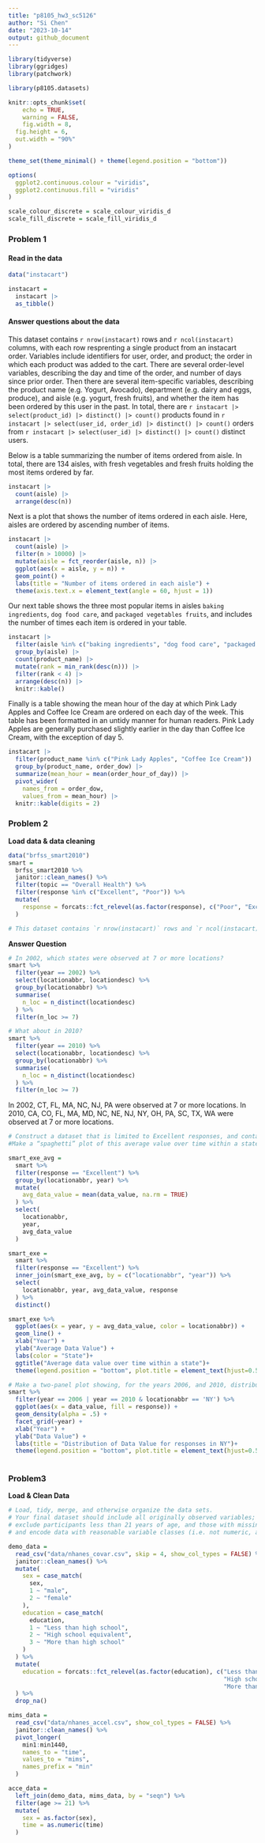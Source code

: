 ```yaml
---
title: "p8105_hw3_sc5126"
author: "Si Chen"
date: "2023-10-14"
output: github_document
---
```



```r
library(tidyverse)
library(ggridges)
library(patchwork)

library(p8105.datasets)

knitr::opts_chunk$set(
	echo = TRUE,
	warning = FALSE,
	fig.width = 8, 
  fig.height = 6,
  out.width = "90%"
)

theme_set(theme_minimal() + theme(legend.position = "bottom"))

options(
  ggplot2.continuous.colour = "viridis",
  ggplot2.continuous.fill = "viridis"
)

scale_colour_discrete = scale_colour_viridis_d
scale_fill_discrete = scale_fill_viridis_d
```

### Problem 1

#### Read in the data

```r
data("instacart")

instacart = 
  instacart |> 
  as_tibble()
```

#### Answer questions about the data

This dataset contains `r nrow(instacart)` rows and `r ncol(instacart)` columns, with each row resprenting a single product from an instacart order. Variables include identifiers for user, order, and product; the order in which each product was added to the cart. There are several order-level variables, describing the day and time of the order, and number of days since prior order. Then there are several item-specific variables, describing the product name (e.g. Yogurt, Avocado), department (e.g. dairy and eggs, produce), and aisle (e.g. yogurt, fresh fruits), and whether the item has been ordered by this user in the past. In total, there are `r instacart |> select(product_id) |> distinct() |> count()` products found in `r instacart |> select(user_id, order_id) |> distinct() |> count()` orders from `r instacart |> select(user_id) |> distinct() |> count()` distinct users.

Below is a table summarizing the number of items ordered from aisle. In total, there are 134 aisles, with fresh vegetables and fresh fruits holding the most items ordered by far.

```r
instacart |> 
  count(aisle) |> 
  arrange(desc(n))
```

Next is a plot that shows the number of items ordered in each aisle. Here, aisles are ordered by ascending number of items.

```r
instacart |> 
  count(aisle) |> 
  filter(n > 10000) |> 
  mutate(aisle = fct_reorder(aisle, n)) |> 
  ggplot(aes(x = aisle, y = n)) + 
  geom_point() + 
  labs(title = "Number of items ordered in each aisle") +
  theme(axis.text.x = element_text(angle = 60, hjust = 1))

```

Our next table shows the three most popular items in aisles `baking ingredients`, `dog food care`, and `packaged vegetables fruits`, and includes the number of times each item is ordered in your table.

```r
instacart |> 
  filter(aisle %in% c("baking ingredients", "dog food care", "packaged vegetables fruits")) |>
  group_by(aisle) |> 
  count(product_name) |> 
  mutate(rank = min_rank(desc(n))) |> 
  filter(rank < 4) |> 
  arrange(desc(n)) |>
  knitr::kable()
```

Finally is a table showing the mean hour of the day at which Pink Lady Apples and Coffee Ice Cream are ordered on each day of the week. This table has been formatted in an untidy manner for human readers. Pink Lady Apples are generally purchased slightly earlier in the day than Coffee Ice Cream, with the exception of day 5.

```r
instacart |>
  filter(product_name %in% c("Pink Lady Apples", "Coffee Ice Cream")) |>
  group_by(product_name, order_dow) |>
  summarize(mean_hour = mean(order_hour_of_day)) |>
  pivot_wider(
    names_from = order_dow, 
    values_from = mean_hour) |>
  knitr::kable(digits = 2)
```



### Problem 2
**Load data & data cleaning**
```r
data("brfss_smart2010")
smart = 
  brfss_smart2010 %>% 
  janitor::clean_names() %>% 
  filter(topic == "Overall Health") %>% 
  filter(response %in% c("Excellent", "Poor")) %>% 
  mutate(
    response = forcats::fct_relevel(as.factor(response), c("Poor", "Excellent"))
  )

# This dataset contains `r nrow(instacart)` rows and `r ncol(instacart)` columns, with each row resprenting a single product from an instacart order. Variables include identifiers for user, order, and product; the order in which each product was added to the cart. There are several order-level variables, describing the day and time of the order, and number of days since prior order. Then there are several item-specific variables, describing the product name (e.g. Yogurt, Avocado), department (e.g. dairy and eggs, produce), and aisle (e.g. yogurt, fresh fruits), and whether the item has been ordered by this user in the past. In total, there are `r instacart |> select(product_id) |> distinct() |> count()` products found in `r instacart |> select(user_id, order_id) |> distinct() |> count()` orders from `r instacart |> select(user_id) |> distinct() |> count()` distinct users.
```


**Answer Question**
```r
# In 2002, which states were observed at 7 or more locations? 
smart %>% 
  filter(year == 2002) %>% 
  select(locationabbr, locationdesc) %>% 
  group_by(locationabbr) %>% 
  summarise(
    n_loc = n_distinct(locationdesc)
  ) %>% 
  filter(n_loc >= 7) 

# What about in 2010?
smart %>% 
  filter(year == 2010) %>% 
  select(locationabbr, locationdesc) %>% 
  group_by(locationabbr) %>% 
  summarise(
    n_loc = n_distinct(locationdesc)
  ) %>% 
  filter(n_loc >= 7)
```

In 2002, CT, FL, MA, NC, NJ, PA were observed at 7 or more locations.
In 2010, CA, CO, FL, MA, MD, NC, NE, NJ, NY, OH, PA, SC, TX, WA were observed at 7 or more locations.


```r
# Construct a dataset that is limited to Excellent responses, and contains, year, state, and a variable that averages the data_value across locations within a state. 
#Make a “spaghetti” plot of this average value over time within a state (that is, make a plot showing a line for each state across years – the geom_line geometry and group aesthetic will help).

smart_exe_avg = 
  smart %>% 
  filter(response == "Excellent") %>% 
  group_by(locationabbr, year) %>% 
  mutate(
    avg_data_value = mean(data_value, na.rm = TRUE)
  ) %>% 
  select(
    locationabbr,
    year,
    avg_data_value
  )

smart_exe = 
  smart %>% 
  filter(response == "Excellent") %>% 
  inner_join(smart_exe_avg, by = c("locationabbr", "year")) %>% 
  select(
    locationabbr, year, avg_data_value, response
  ) %>% 
  distinct()
```


```r

smart_exe %>% 
  ggplot(aes(x = year, y = avg_data_value, color = locationabbr)) + 
  geom_line() +
  xlab("Year") + 
  ylab("Average Data Value") +
  labs(color = "State")+
  ggtitle("Average data value over time within a state")+
  theme(legend.position = "bottom", plot.title = element_text(hjust=0.5))

```



```r
# Make a two-panel plot showing, for the years 2006, and 2010, distribution of data_value for responses (“Poor” to “Excellent”) among locations in NY State
smart %>% 
  filter(year == 2006 | year == 2010 & locationabbr == 'NY') %>% 
  ggplot(aes(x = data_value, fill = response)) +
  geom_density(alpha = .5) + 
  facet_grid(~year) +
  xlab("Year") + 
  ylab("Data Value") +
  labs(title = "Distribution of Data Value for responses in NY")+
  theme(legend.position = "bottom", plot.title = element_text(hjust=0.5))
  

```


### Problem3
**Load & Clean Data**
```r
# Load, tidy, merge, and otherwise organize the data sets. 
# Your final dataset should include all originally observed variables; 
# exclude participants less than 21 years of age, and those with missing demographic data; 
# and encode data with reasonable variable classes (i.e. not numeric, and using factors with the ordering of tables and plots in mind).

demo_data = 
  read_csv("data/nhanes_covar.csv", skip = 4, show_col_types = FALSE) %>% 
  janitor::clean_names() %>% 
  mutate(
    sex = case_match(
      sex,
      1 ~ "male",
      2 ~ "female"
    ),
    education = case_match(
      education,
      1 ~ "Less than high school",
      2 ~ "High school equivalent",
      3 ~ "More than high school"
    )
  ) %>% 
  mutate(
    education = forcats::fct_relevel(as.factor(education), c("Less than high school", 
                                                             "High school equivalent",
                                                             "More than high school"))
  ) %>% 
  drop_na()

mims_data = 
  read_csv("data/nhanes_accel.csv", show_col_types = FALSE) %>% 
  janitor::clean_names() %>% 
  pivot_longer(
    min1:min1440,
    names_to = "time",
    values_to = "mims",
    names_prefix = "min"
  )

acce_data = 
  left_join(demo_data, mims_data, by = "seqn") %>% 
  filter(age >= 21) %>% 
  mutate(
    sex = as.factor(sex),
    time = as.numeric(time)
  )
  
```
